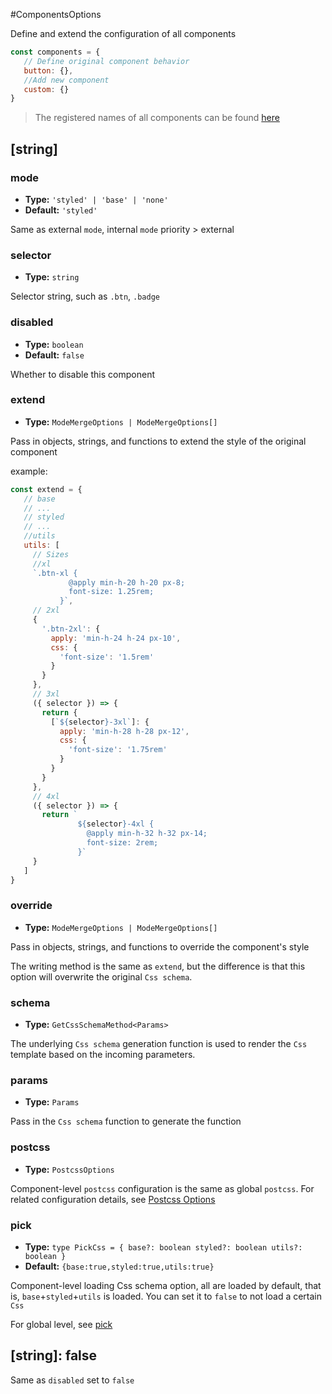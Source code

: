 #ComponentsOptions

Define and extend the configuration of all components

```js
const components = {
   // Define original component behavior
   button: {},
   //Add new component
   custom: {}
}
```

> The registered names of all components can be found [here](https://github.com/sonofmagic/icestack/blob/main/packages/ui/src/components/index.ts)

## [string]

### mode

- **Type:** `'styled' | 'base' | 'none'`
- **Default:** `'styled'`

Same as external `mode`, internal `mode` priority > external

### selector

- **Type:** `string`

Selector string, such as `.btn`, `.badge`

### disabled

- **Type:** `boolean`
- **Default:** `false`

Whether to disable this component

### extend

- **Type:** `ModeMergeOptions | ModeMergeOptions[]`

Pass in objects, strings, and functions to extend the style of the original component

example:

```js
const extend = {
   // base
   // ...
   // styled
   // ...
   //utils
   utils: [
     // Sizes
     //xl
     `.btn-xl {
             @apply min-h-20 h-20 px-8;
             font-size: 1.25rem;
           }`,
     // 2xl
     {
       '.btn-2xl': {
         apply: 'min-h-24 h-24 px-10',
         css: {
           'font-size': '1.5rem'
         }
       }
     },
     // 3xl
     ({ selector }) => {
       return {
         [`${selector}-3xl`]: {
           apply: 'min-h-28 h-28 px-12',
           css: {
             'font-size': '1.75rem'
           }
         }
       }
     },
     // 4xl
     ({ selector }) => {
       return `
               ${selector}-4xl {
                 @apply min-h-32 h-32 px-14;
                 font-size: 2rem;
               }`
     }
   ]
}
```

### override

- **Type:** `ModeMergeOptions | ModeMergeOptions[]`

Pass in objects, strings, and functions to override the component's style

The writing method is the same as `extend`, but the difference is that this option will overwrite the original `Css schema`.

### schema

- **Type:** `GetCssSchemaMethod<Params>`

The underlying `Css schema` generation function is used to render the `Css` template based on the incoming parameters.

### params

- **Type:** `Params`

Pass in the `Css schema` function to generate the function

### postcss

- **Type:** `PostcssOptions`

Component-level `postcss` configuration is the same as global `postcss`. For related configuration details, see [Postcss Options](./postcss)

### pick

- **Type:** `type PickCss = {
   base?: boolean
   styled?: boolean
   utils?: boolean
}`
- **Default:** `{base:true,styled:true,utils:true}`

Component-level loading Css schema option, all are loaded by default, that is, `base`+`styled`+`utils` is loaded. You can set it to `false` to not load a certain `Css`

For global level, see [pick](/config/overview#pick)

## [string]: false

Same as `disabled` set to `false`